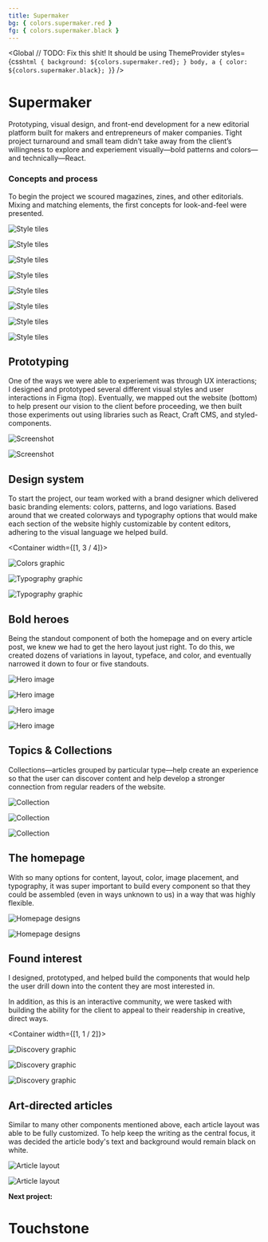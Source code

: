 ```yaml
---
title: Supermaker
bg: { colors.supermaker.red }
fg: { colors.supermaker.black }
---
```



<Global
  // TODO: Fix this shit! It should be using ThemeProvider
  styles={css`
    html {
      background: ${colors.supermaker.red};
    }
    body,
    a {
      color: ${colors.supermaker.black};
    }
  `}
/>

<Container>

# Supermaker

Prototyping, visual design, and front-end development for a new editorial platform built for makers and entrepreneurs of maker companies. Tight project turnaround and small team didn&rsquo;t take away from the client&rsquo;s willingness to explore and experiement visually&mdash;bold patterns and colors&mdash;and technically&mdash;React.

</Container>

<Container full grid>

<Box alignSelf='center' mx='auto' color={colors.supermaker.yellow} maxWidth={sizes.xsmall}>

### Concepts and process

To begin the project we scoured magazines, zines, and other editorials. Mixing and matching elements, the first concepts for look-and-feel were presented.

</Box>

![Style tiles](../../images/supermaker/style-tiles-2a.jpg)

![Style tiles](../../images/supermaker/style-tiles-4a.jpg)

![Style tiles](../../images/supermaker/style-tiles-3a.jpg)

![Style tiles](../../images/supermaker/style-tiles-3b.jpg)

![Style tiles](../../images/supermaker/style-tiles-4c.jpg)

![Style tiles](../../images/supermaker/style-tiles-4b.jpg)

![Style tiles](../../images/supermaker/style-tiles-4d.jpg)

![Style tiles](../../images/supermaker/style-tiles-3c.jpg)

</Container>

<!-- /// NEW SECTION \\\ -->

<Container text>

## Prototyping

One of the ways we were able to experiement was through UX interactions; I designed and prototyped several different visual styles and user interactions in Figma (top). Eventually, we mapped out the website (bottom) to help present our vision to the client before proceeding, we then built those experiments out using libraries such as React, Craft CMS, and styled-components.

</Container>

<Container width={sizes.large}>

![Screenshot](../../images/supermaker/prototype-ux.png)

![Screenshot](../../images/supermaker/prototype-sitemap.png)

</Container>

<!-- /// NEW SECTION \\\ -->

<Container text>

## Design system

To start the project, our team worked with a brand designer which delivered basic branding elements: colors, patterns, and logo variations. Based around that we created colorways and typography options that would make each section of the website highly customizable by content editors, adhering to the visual language we helped build.

</Container>

<Container width={[1, 3 / 4]}>

![Colors graphic](../../images/supermaker/colorways.jpg)

![Typography graphic](../../images/supermaker/typography-1.jpg)

![Typography graphic](../../images/supermaker/typography-2.jpg)

</Container>

<!-- /// NEW SECTION \\\ -->

<Container text>

## Bold heroes

Being the standout component of both the homepage and on every article post, we knew we had to get the hero layout just right. To do this, we created dozens of variations in layout, typeface, and color, and eventually narrowed it down to four or five standouts.

</Container>

<Container full grid>

![Hero image](../../images/supermaker/hero-1.jpg)

![Hero image](../../images/supermaker/hero-2.jpg)

![Hero image](../../images/supermaker/hero-3.jpg)

![Hero image](../../images/supermaker/hero-4.jpg)

</Container>

<!-- /// NEW SECTION \\\ -->

<Container text>

## Topics &amp; Collections

Collections&mdash;articles grouped by particular type&mdash;help create an experience so that the user can discover content and help develop a stronger connection from regular readers of the website.

</Container>

<Container width={sizes.medium}>

![Collection](../../images/supermaker/view-collections.jpg)

![Collection](../../images/supermaker/view-collection.jpg)

![Collection](../../images/supermaker/view-collection-2.jpg)

</Container>

<!-- /// NEW SECTION \\\ -->

<Container text>

## The homepage

With so many options for content, layout, color, image placement, and typography, it was super important to build every component so that they could be assembled (even in ways unknown to us) in a way that was highly flexible.

</Container>

<Container full grid>

![Homepage designs](../../images/supermaker/homepage-1.jpg)

<Box>

![Homepage designs](../../images/supermaker/homepage-2.jpg)

</Box>

</Container>

<!-- /// NEW SECTION \\\ -->

<Container text>

## Found interest

I designed, prototyped, and helped build the components that would help the user drill down into the content they are most interested in.

In addition, as this is an interactive community, we were tasked with building the ability for the client to appeal to their readership in creative, direct ways.

</Container>

<Container width={[1, 1 / 2]}>

![Discovery graphic](../../images/supermaker/view-directory.jpg)

![Discovery graphic](../../images/supermaker/view-topics.jpg)

![Discovery graphic](../../images/supermaker/view-contributors.jpg)

</Container>

<!-- /// NEW SECTION \\\ -->

<Container text>

## Art-directed articles

Similar to many other components mentioned above, each article layout was able to be fully customized. To help keep the writing as the central focus, it was decided the article body's text and background would remain black on white.

</Container>

<Container full grid>

![Article layout](../../images/supermaker/article-1.jpg)

![Article layout](../../images/supermaker/article-2.jpg)

</Container>

<!-- /// NEXT PROJECT \\\ -->

<Container text>

**Next project:**

<Link to='/work/touchstone'>

# Touchstone

</Link>

</Container>

